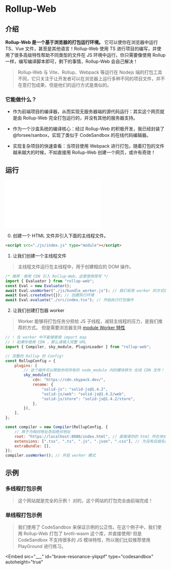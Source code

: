 
# Rollup-Web

## 介绍

**Rollup-Web 是一个基于浏览器的打包运行环境。** 它可以使你在浏览器中运行 TS、Vue 文件，甚至是其他语言！Rollup-Web 使用 TS 进行项目的编写，并使用了很多高级特性帮助不同类型的文件在 JS 环境中运行，你只需要像使用 Rollup 一样，编写编译脚本即可，剩下的事情，Rollup-Web 会自己解决！

> Rollup-Web 与 Vite、Rollup、Webpack 等运行在 Nodejs 端的打包工具不同，它只关注于让开发者可以在浏览器上运行多种不同的项目文件，并不在意打包成果，但是他们的运行方式是类似的。

### 它能做什么？

-   作为前端项目的编译器，从而实现无服务器端的源代码运行：其实这个网页就是由 Rollup-Web 完全打包运行的，并没有其他的服务器支持。

-   作为一个沙盒系统的编译核心：经过 Rollup-Web 的积极开发，我已经封装了 @forsee/sanbox，实现了类似于 CodeSandbox 的在线代码编辑器。

-   实现复杂项目的快速查看：当项目使用 Webpack 进行打包，随着打包的文件越来越大的时候，不如直接用 Rollup-Web 创建一个网页，或许有奇效！

## 运行

<Embed src="./doc/zh_cn/Guide/assets/constructor.drawio"></Embed>

0. 创建一个 HTML 文件并引入下面的主线程文件。

```html
<script src="./js/index.js" type="module"></script>
```

1. 让我们创建一个主线程文件

> 主线程文件运行在主线程中，用于创建相应的 DOM 操作。

```js
/* 推荐：使用 CDN 引入 Rollup-Web，这里使用简写 */
import { Evaluator } from "rollup-web";
const Eval = new Evaluator();
await Eval.useWorker("./js/bundle_worker.js"); // 我们采用 worker 的方式隔离打包器以提高效率
await Eval.createEnv({}); // 创建执行环境
await Eval.evaluate("./src/index.tsx"); // 开始执行打包操作
```

2. 让我们创建打包器 worker

> Worker 能够将打包任务分担给 JS 子线程，减轻主线程的压力，是我们推荐的方式。
> 但是需要浏览器支持 [module Worker 特性](https://caniuse.com/?search=module%20worker)

```js
// ! 在 worker 中不能够使用 import map
// ! 如果你使用 CDN ，那么请填入完整 URL
import { Compiler, sky_module, PluginLoader } from "rollup-web";

// 完整的 Rollup 的 Config!
const RollupConfig = {
    plugins: [
        // 这个插件可以帮助你将所有的 node_module 内的模块转为 在线 CDN 文件！
        sky_module({
            cdn: "https://cdn.skypack.dev/",
            rename: {
                "solid-js": "solid-js@1.4.2",
                "solid-js/web": "solid-js@1.4.2/web",
                "solid-js/store": "solid-js@1.4.2/store",
            },
        }),
    ],
};

const compiler = new Compiler(RollupConfig, {
    // 用于为相对地址添加绝对地址
    root: "https://localhost:8080/index.html", // 直接填你的 html 所在地址
    extensions: [".tsx", ".ts", ".js", ".json", ".css"], // 为没有后缀名的路径添加后缀名
    extraBundle: [],
});
compiler.useWorker(); // 开启 worker 模式
```

## 示例

### 多线程打包示例

> 这个网站就是完全的示例！ 对的，这个网站的打包完全由前端完成！

### 单线程打包示例

> 我们使用了 CodeSandbox 来保证示例的公正性。在这个例子中，我们使用 Rollup-Web 打包了 brotli-wasm 这个库，并直接使用!
> 但是 CodeSandbox 不支持很多的 JS 模块特性，所以我们比较推荐使用　 PlayGround 进行练习。

<Embed
    src="___"
    id="brave-resonance-ylqxpf"
    type="codesandbox"
    autoheight="true"
></Embed>
